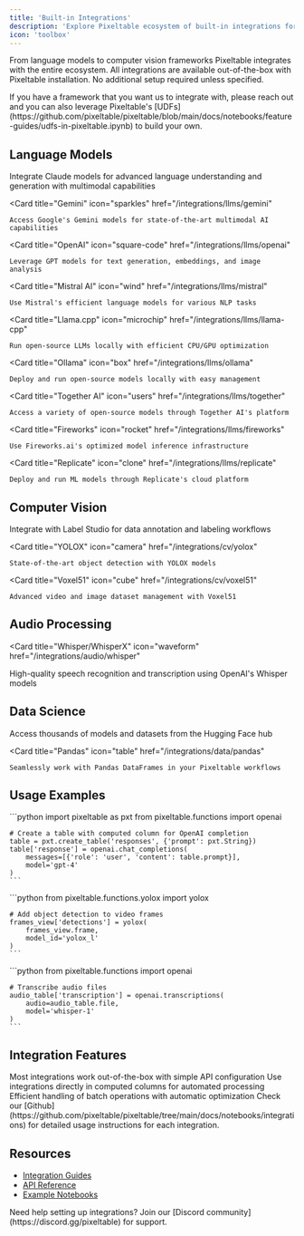 ```yaml
---
title: 'Built-in Integrations'
description: 'Explore Pixeltable ecosystem of built-in integrations for AI/ML workflows'
icon: 'toolbox'
---
```


From language models to computer vision frameworks Pixeltable integrates with the entire ecosystem. All integrations are available out-of-the-box with Pixeltable installation. No additional setup required unless specified.

<Note>
If you have a framework that you want us to integrate with, please reach out and you can also leverage Pixeltable's [UDFs](https://github.com/pixeltable/pixeltable/blob/main/docs/notebooks/feature-guides/udfs-in-pixeltable.ipynb) to build your own.
</Note>

## Language Models

<CardGroup cols={3}>
  <Card
    title="Anthropic Claude"
    icon="brain"
    href="/integrations/llms/anthropic"
  >
    Integrate Claude models for advanced language understanding and generation with multimodal capabilities
  </Card>

  <Card
    title="Gemini"
    icon="sparkles"
    href="/integrations/llms/gemini"
  >
    Access Google's Gemini models for state-of-the-art multimodal AI capabilities
  </Card>

  <Card
    title="OpenAI"
    icon="square-code"
    href="/integrations/llms/openai"
  >
    Leverage GPT models for text generation, embeddings, and image analysis
  </Card>

  <Card
    title="Mistral AI"
    icon="wind"
    href="/integrations/llms/mistral"
  >
    Use Mistral's efficient language models for various NLP tasks
  </Card>

  <Card
    title="Llama.cpp"
    icon="microchip"
    href="/integrations/llms/llama-cpp"
  >
    Run open-source LLMs locally with efficient CPU/GPU optimization
  </Card>

  <Card
    title="Ollama"
    icon="box"
    href="/integrations/llms/ollama"
  >
    Deploy and run open-source models locally with easy management
  </Card>

  <Card
    title="Together AI"
    icon="users"
    href="/integrations/llms/together"
  >
    Access a variety of open-source models through Together AI's platform
  </Card>

  <Card
    title="Fireworks"
    icon="rocket"
    href="/integrations/llms/fireworks"
  >
    Use Fireworks.ai's optimized model inference infrastructure
  </Card>

  <Card
    title="Replicate"
    icon="clone"
    href="/integrations/llms/replicate"
  >
    Deploy and run ML models through Replicate's cloud platform
  </Card>
</CardGroup>

## Computer Vision

<CardGroup cols={3}>
  <Card
    title="Label Studio"
    icon="tags"
    href="/integrations/cv/label-studio"
  >
    Integrate with Label Studio for data annotation and labeling workflows
  </Card>

  <Card
    title="YOLOX"
    icon="camera"
    href="/integrations/cv/yolox"
  >
    State-of-the-art object detection with YOLOX models
  </Card>

  <Card
    title="Voxel51"
    icon="cube"
    href="/integrations/cv/voxel51"
  >
    Advanced video and image dataset management with Voxel51
  </Card>
</CardGroup>

## Audio Processing

<Card
  title="Whisper/WhisperX"
  icon="waveform"
  href="/integrations/audio/whisper"
>
  High-quality speech recognition and transcription using OpenAI's Whisper models
</Card>

## Data Science

<CardGroup cols={2}>
  <Card
    title="Hugging Face"
    icon="face-smile"
    href="/integrations/data/huggingface"
  >
    Access thousands of models and datasets from the Hugging Face hub
  </Card>

  <Card
    title="Pandas"
    icon="table"
    href="/integrations/data/pandas"
  >
    Seamlessly work with Pandas DataFrames in your Pixeltable workflows
  </Card>
</CardGroup>

## Usage Examples

<AccordionGroup>
  <Accordion title="LLM Integration">
    ```python
    import pixeltable as pxt
    from pixeltable.functions import openai

    # Create a table with computed column for OpenAI completion
    table = pxt.create_table('responses', {'prompt': pxt.String})
    table['response'] = openai.chat_completions(
        messages=[{'role': 'user', 'content': table.prompt}],
        model='gpt-4'
    )
    ```
  </Accordion>

  <Accordion title="Computer Vision">
    ```python
    from pixeltable.functions.yolox import yolox
    
    # Add object detection to video frames
    frames_view['detections'] = yolox(
        frames_view.frame,
        model_id='yolox_l'
    )
    ```
  </Accordion>

  <Accordion title="Audio Processing">
    ```python
    from pixeltable.functions import openai
    
    # Transcribe audio files
    audio_table['transcription'] = openai.transcriptions(
        audio=audio_table.file,
        model='whisper-1'
    )
    ```
  </Accordion>
</AccordionGroup>

## Integration Features

<Steps>
  <Step title="Easy Setup">
    Most integrations work out-of-the-box with simple API configuration
  </Step>
  
  <Step title="Computed Columns">
    Use integrations directly in computed columns for automated processing
  </Step>
  
  <Step title="Batch Processing">
    Efficient handling of batch operations with automatic optimization
  </Step>
</Steps>

<Tip>
  Check our [Github](https://github.com/pixeltable/pixeltable/tree/main/docs/notebooks/integrations) for detailed usage instructions for each integration.
</Tip>

## Resources

- [Integration Guides](/guides/integrations)
- [API Reference](/api-reference/integrations)
- [Example Notebooks](https://github.com/pixeltable/pixeltable/tree/main/examples)

<Note>
Need help setting up integrations? Join our [Discord community](https://discord.gg/pixeltable) for support.
</Note>